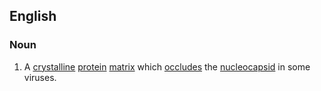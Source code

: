 ==English==


===Noun===
{{en-noun|head=[[occlusion body]]|occlusion bodies}}

# {{context|virology}} A [[crystalline]] [[protein]] [[matrix]] which [[occlude]]s the [[nucleocapsid]] in some viruses.
